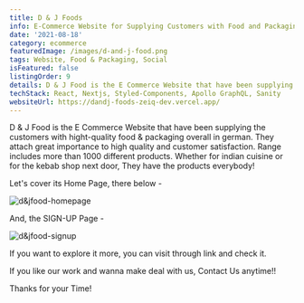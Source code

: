 ```yaml
---
title: D & J Foods
info: E-Commerce Website for Supplying Customers with Food and Packaging
date: '2021-08-18'
category: ecommerce
featuredImage: /images/d-and-j-food.png
tags: Website, Food & Packaging, Social
isFeatured: false
listingOrder: 9
details: D & J Food is the E Commerce Website that have been supplying the customers with hight-quality food & packaging overall in german, provided with its website on internet.
techStack: React, Nextjs, Styled-Components, Apollo GraphQL, Sanity
websiteUrl: https://dandj-foods-zeiq-dev.vercel.app/
---
```


D & J Food is the E Commerce Website that have been supplying the customers with hight-quality food & packaging overall in german.
They attach great importance to high quality and customer satisfaction. Range includes more than 1000 different products. Whether for indian cuisine or for the kebab shop next door, They have the products everybody!

Let's cover its Home Page, there below -

![d&jfood-homepage](../images/d&jfood-homepage.jpeg)

And, the SIGN-UP Page -

![d&jfood-signup](../images/d&jfood-signup.jpeg)

If you want to explore it more, you can visit through link and check it.

If you like our work and wanna make deal with us, Contact Us anytime!!

Thanks for your Time!
